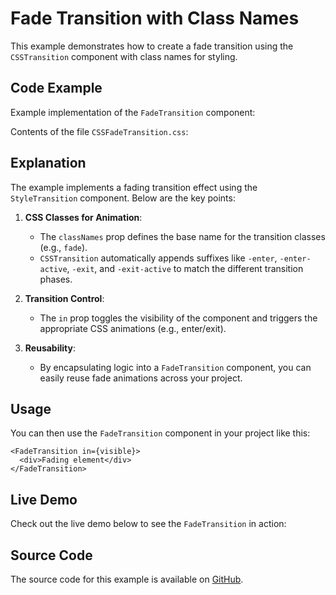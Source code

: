 
<Meta title="Examples/Fade Transition/Class Names" />

# Fade Transition with Class Names

This example demonstrates how to create a fade transition using the `CSSTransition` component with class names for styling.

## Code Example

Example implementation of the `FadeTransition` component:

<Source code={sourceCode} language="tsx" dark />

Contents of the file `CSSFadeTransition.css`:

<Source code={cssSourceCode} language="css" dark />

## Explanation

The example implements a fading transition effect using the `StyleTransition` component. Below are the key points:

1. **CSS Classes for Animation**:
   - The `classNames` prop defines the base name for the transition classes (e.g., `fade`).
   - `CSSTransition` automatically appends suffixes like `-enter`, `-enter-active`, `-exit`, and `-exit-active` to match the different transition phases.

2. **Transition Control**:
   - The `in` prop toggles the visibility of the component and triggers the appropriate CSS animations (e.g., enter/exit).

3. **Reusability**:
   - By encapsulating logic into a `FadeTransition` component, you can easily reuse fade animations across your project.

## Usage

You can then use the `FadeTransition` component in your project like this:

```tsx
<FadeTransition in={visible}>
  <div>Fading element</div>
</FadeTransition>
```

## Live Demo

Check out the live demo below to see the `FadeTransition` in action:

<Canvas of={Stories.Default} />

## Source Code

The source code for this example is available on [GitHub](https://github.com/fakundo/preact-transitioning/blob/main/stories/examples/FadeTransitionClassNames.stories.tsx).
